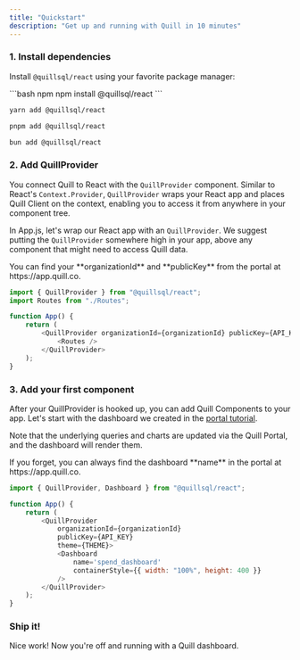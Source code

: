 ```yaml
---
title: "Quickstart"
description: "Get up and running with Quill in 10 minutes"
---
```


### 1. Install dependencies

Install `@quillsql/react` using your favorite package manager:

<CodeGroup>
```bash npm
npm install @quillsql/react
```

```bash yarn
yarn add @quillsql/react
```

```bash pnpm
pnpm add @quillsql/react
```

```bash bun
bun add @quillsql/react
```

</CodeGroup>

### 2. Add QuillProvider

You connect Quill to React with the `QuillProvider` component. Similar to React's `Context.Provider`, `QuillProvider` wraps your React app and places Quill Client on the context, enabling you to access it from anywhere in your component tree.

In App.js, let's wrap our React app with an `QuillProvider`. We suggest putting the `QuillProvider` somewhere high in your app, above any component that might need to access Quill data.

<Tip>
	You can find your **organizationId** and **publicKey** from the portal at
	https://app.quill.co.
</Tip>

```js App.js
import { QuillProvider } from "@quillsql/react";
import Routes from "./Routes";

function App() {
	return (
		<QuillProvider organizationId={organizationId} publicKey={API_KEY}>
			<Routes />
		</QuillProvider>
	);
}
```

### 3. Add your first component

After your QuillProvider is hooked up, you can add Quill Components to your app. Let's start with the dashboard we created in the [portal tutorial](/portal).

Note that the underlying queries and charts are updated via the Quill Portal, and the dashboard will render them.

<Tip>
	If you forget, you can always find the dashboard **name** in the portal at
	https://app.quill.co.
</Tip>

```js App.js
import { QuillProvider, Dashboard } from "@quillsql/react";

function App() {
	return (
		<QuillProvider
			organizationId={organizationId}
			publicKey={API_KEY}
			theme={THEME}>
			<Dashboard
				name='spend_dashboard'
				containerStyle={{ width: "100%", height: 400 }}
			/>
		</QuillProvider>
	);
}
```

### Ship it!

Nice work! Now you're off and running with a Quill dashboard.
